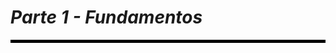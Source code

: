 
```{=latex}
% normal chapter numbering and arabic page numbering
\mainmatter
```

```{=latex}
\cftaddtitleline{toc}{chapter}{\rule{\textwidth}{0.4pt}}{}
```

# *Parte 1 - Fundamentos* {-}

<!--script for generating HORIZONTAL LINE-->
<hr style="height:5px;border-width:0;color:black;background-color:black">

```{=latex}
\markboth{}{}
\par\noindent\rule{\textwidth}{0.05in}
```

```{=latex}
\EnableFootNotes
```
